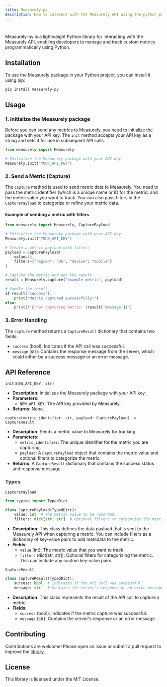 ```yaml
---
title: Measurely-py
description: How to interact with the Measurely API using the python package.
---
```


#

Measurely-py is a lightweight Python library for interacting with the Measurely API, enabling developers to manage and track custom metrics programmatically using Python.

## Installation

To use the Measurely package in your Python project, you can install it using pip:

```bash
pip install measurely-py
```

## Usage

### 1. Initialize the Measurely package

Before you can send any metrics to Measurely, you need to initialize the package with your API key. The `init` method accepts your API key as a string and sets it for use in subsequent API calls.

```python
from measurely import Measurely

# Initialize the Measurely package with your API key
Measurely.init("YOUR_API_KEY")
```

### 2. Send a Metric (Capture)

The `capture` method is used to send metric data to Measurely. You need to pass the metric identifier (which is a unique name or ID for the metric) and the metric value you want to track. You can also pass filters in the `CapturePayload` to categorize or refine your metric data.

#### Example of sending a metric with filters

```python
from measurely import Measurely, CapturePayload

# Initialize the Measurely package with your API key
Measurely.init("YOUR_API_KEY")

# Create a metric payload with filters
payload = CapturePayload(
    value=42,
    filters={"region": "US", "device": "mobile"}
)

# Capture the metric and get the result
result = Measurely.capture("example_metric", payload)

# Handle the result
if result["success"]:
    print("Metric captured successfully!")
else:
    print(f"Error capturing metric: {result['message']}")
```

### 3. Error Handling

The `capture` method returns a `CaptureResult` dictionary that contains two fields:

- `success` (bool): Indicates if the API call was successful.
- `message` (str): Contains the response message from the server, which could either be a success message or an error message.

## API Reference

`init(NEW_API_KEY: str)`

- **Description**: Initializes the Measurely package with your API key.
- **Parameters**:
  - `NEW_API_KEY`: The API key provided by Measurely.
- **Returns**: None.

`capture(metric_identifier: str, payload: CapturePayload) -> CaptureResult`

- **Description**: Sends a metric value to Measurely for tracking.
- **Parameters**:
  - `metric_identifier`: The unique identifier for the metric you are capturing.
  - `payload`: A `CapturePayload` object that contains the metric value and optional filters to categorize the metric.
- **Returns**: A `CaptureResult` dictionary that contains the success status and response message.

### Types

`CapturePayload`

```python
from typing import TypedDict

class CapturePayload(TypedDict):
    value: int  # The metric value to be recorded.
    filters: dict[str, str]  # Optional filters to categorize the metric.
```

- **Description**: This class defines the data payload that is sent to the Measurely API when capturing a metric. You can include filters as a dictionary of key-value pairs to add metadata to the metric.
- **Fields**:
  - `value` (int): The metric value that you want to track.
  - `filters` (dict[str, str]): Optional filters for categorizing the metric. This can include any custom key-value pairs.

`CaptureResult`

```python
class CaptureResult(TypedDict):
    success: bool  # Indicates if the API call was successful
    message: str   # Contains the server's response or an error message
```

- **Description**: This class represents the result of the API call to capture a metric.
- **Fields**:
  - `success` (bool): Indicates if the metric capture was successful.
  - `message` (str): Contains the server's response or an error message.

## Contributing

Contributions are welcome! Please open an issue or submit a pull request to improve the [library](https://github.com/measurely-dev/measurely-py.git).

## License

This library is licensed under the MIT License.
